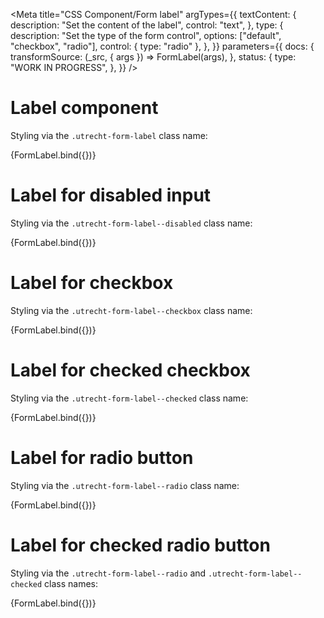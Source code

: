 <!-- @license CC0-1.0 -->


<Meta
  title="CSS Component/Form label"
  argTypes={{
    textContent: {
      description: "Set the content of the label",
      control: "text",
    },
    type: {
      description: "Set the type of the form control",
      options: ["default", "checkbox", "radio"],
      control: { type: "radio" },
    },
  }}
  parameters={{
    docs: {
      transformSource: (_src, { args }) => FormLabel(args),
    },
    status: {
      type: "WORK IN PROGRESS",
    },
  }}
/>

# Label component

Styling via the `.utrecht-form-label` class name:

<Canvas>
  <Story
    name="Label"
    args={{
      ...defaultArgs,
      textContent: "Username",
    }}
  >
    {FormLabel.bind({})}
  </Story>
</Canvas>

<ArgsTable story="Label" />

# Label for disabled input

Styling via the `.utrecht-form-label--disabled` class name:

<Canvas>
  <Story
    name="Label for disabled input"
    args={{
      disabled: true,
      textContent: "Username",
    }}
  >
    {FormLabel.bind({})}
  </Story>
</Canvas>

# Label for checkbox

Styling via the `.utrecht-form-label--checkbox` class name:

<Canvas>
  <Story
    name="Label for checkbox"
    args={{
      textContent: "Username",
      type: "checkbox",
    }}
  >
    {FormLabel.bind({})}
  </Story>
</Canvas>

# Label for checked checkbox

Styling via the `.utrecht-form-label--checked` class name:

<Canvas>
  <Story
    name="Label for checked checkbox"
    args={{
      checked: true,
      textContent: "Username",
      type: "checkbox",
    }}
  >
    {FormLabel.bind({})}
  </Story>
</Canvas>

# Label for radio button

Styling via the `.utrecht-form-label--radio` class name:

<Canvas>
  <Story
    name="Label for radio button"
    args={{
      textContent: "Option 1",
      type: "radio",
    }}
  >
    {FormLabel.bind({})}
  </Story>
</Canvas>

# Label for checked radio button

Styling via the `.utrecht-form-label--radio` and `.utrecht-form-label--checked` class names:

<Canvas>
  <Story
    name="Label for checked radio button"
    args={{
      checked: true,
      textContent: "Option 1",
      type: "radio",
    }}
  >
    {FormLabel.bind({})}
  </Story>
</Canvas>
